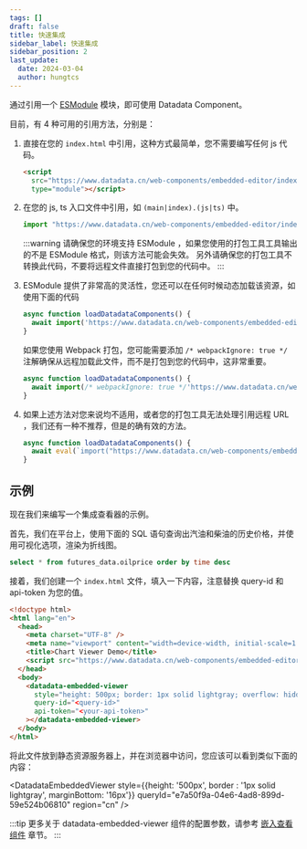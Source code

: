 ```yaml
---
tags: []
draft: false
title: 快速集成
sidebar_label: 快速集成
sidebar_position: 2
last_update:
  date: 2024-03-04
  author: hungtcs
---
```



通过引用一个 [ESModule](https://developer.mozilla.org/docs/Web/JavaScript/Guide/Modules) 模块，即可使用 Datadata Component。

目前，有 4 种可用的引用方法，分别是：

1. 直接在您的 `index.html` 中引用，这种方式最简单，您不需要编写任何 js 代码。

   ```html
   <script
     src="https://www.datadata.cn/web-components/embedded-editor/index.mjs"
     type="module"></script>
   ```

2. 在您的 js, ts 入口文件中引用，如 `(main|index).(js|ts)` 中。

   ```js
   import "https://www.datadata.cn/web-components/embedded-editor/index.mjs";
   ```

   :::warning
   请确保您的环境支持 ESModule ，如果您使用的打包工具工具输出的不是 ESModule 格式，则该方法可能会失效。
   另外请确保您的打包工具不转换此代码，不要将远程文件直接打包到您的代码中。
   :::

3. ESModule 提供了非常高的灵活性，您还可以在任何时候动态加载该资源，如使用下面的代码

   ```js
   async function loadDatadataComponents() {
     await import('https://www.datadata.cn/web-components/embedded-editor/index.mjs')
   }
   ```

   如果您使用 Webpack 打包，您可能需要添加 `/* webpackIgnore: true */` 注解确保从远程加载此文件，而不是打包到您的代码中，这非常重要。

   ```js
   async function loadDatadataComponents() {
     await import(/* webpackIgnore: true */'https://www.datadata.cn/web-components/embedded-editor/index.mjs')
   }
   ```

4. 如果上述方法对您来说均不适用，或者您的打包工具无法处理引用远程 URL ，我们还有一种不推荐，但是的确有效的方法。

   ```js
   async function loadDatadataComponents() {
     await eval(`import("https://www.datadata.cn/web-components/embedded-editor/index.mjs");`);
   }
   ```

## 示例

现在我们来编写一个集成查看器的示例。

首先，我们在平台上，使用下面的 SQL 语句查询出汽油和柴油的历史价格，并使用可视化选项，渲染为折线图。

```sql
select * from futures_data.oilprice order by time desc
```

接着，我们创建一个 `index.html` 文件，填入一下内容，注意替换 query-id 和 api-token 为您的值。

```html
<!doctype html>
<html lang="en">
  <head>
    <meta charset="UTF-8" />
    <meta name="viewport" content="width=device-width, initial-scale=1.0" />
    <title>Chart Viewer Demo</title>
    <script src="https://www.datadata.cn/web-components/embedded-editor/index.mjs" type="module"></script>
  </head>
  <body>
    <datadata-embedded-viewer
      style="height: 500px; border: 1px solid lightgray; overflow: hidden; resize: both"
      query-id="<query-id>"
      api-token="<your-api-token>"
    ></datadata-embedded-viewer>
  </body>
</html>
```

将此文件放到静态资源服务器上，并在浏览器中访问，您应该可以看到类似下面的内容：

<DatadataEmbeddedViewer
  style={{height: '500px', border : '1px solid lightgray', marginBottom: '16px'}}
  queryId="e7a50f9a-04e6-4ad8-899d-59e524b06810"
  region="cn"
/>

:::tip
更多关于 datadata-embedded-viewer 组件的配置参数，请参考 [嵌入查看组件](./embedded-viewer) 章节。
:::
